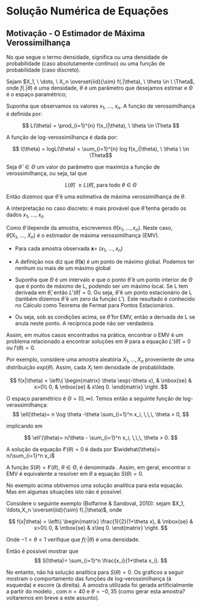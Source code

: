 # Solução Numérica de Equações

## Motivação - O Estimador de Máxima Verossimilhança

No que segue o termo densidade, significa ou uma densidade de probabilidade (caso absolutamente contínuo) ou uma função de probabilidade (caso discreto).

Sejam $X_1, \  \dots, \ X_n \overset{iid}{\sim} f(.|\theta), \ \theta \in \ \Theta$, onde $f(.|\theta)$ é uma densidade, $\theta$ é um parâmetro que desejamos estimar e $\Theta$ é o espaço paramétrico;

Suponha que observamos os valores $x_1, \ \dots, \ x_n$. A função de verossimilhança é definida por:

$$ L(\theta) = \prod_{i=1}^{n} f(x_i|\theta), \ \theta \in \Theta $$

A função de log-verossimilhança é dada por:

$$ l(\theta) = logL(\theta) = \sum_{i=1}^{n} log f(x_i|\theta), \ \theta \ \in \Theta$$


Seja $\hat{\theta} \ \in \Theta$ um valor do parâmetro que maximiza a função de verossimilhança, ou seja, tal que

$$L(\hat{\theta}) \ \geq L(\hat{\theta}), \ \text{para todo} \ \theta \ \in \ \Theta$$

Então dizemos que $\hat{\theta}$ é uma estimativa de máxima verossimilhança de $\theta$.

A interpretação no caso discreto: é mais provável que $\hat{\theta}$ tenha gerado os dados $x_1, \  \dots, \ x_n$

Como $\hat{\theta}$ depende da amostra, escrevemos $\hat{\theta}(x_1, \ \dots, x_n)$. Neste caso, $\hat{\theta}(X_1, \ \dots, \ X_n)$ é o estimador de máxima verossimilhança (EMV).

:::{.callout-note}
* Para cada amostra observada $\textbf{x} = \ (x_1, \ \dots, x_n)$ 

* A definição nos diz que $\hat{\theta}(\textbf{x})$ é um ponto de máximo global. Podemos ter nenhum ou mais de um máximo global

* Suponha que $\Theta$ é um intervalo e que o ponto $\hat{\theta}$ é um ponto interior de $\Theta$ que é ponto de máximo de L, podendo ser um máximo local. Se L tem derivada em $\hat{\theta}$, então $L'( \hat{\theta}) = 0$. Ou seja, $\hat{\theta}$ é um ponto estacionário de L (também dizemos $\hat{\theta}$ é um zero da função L'). Este resultado é conhecido no Cálculo como Teorema de Fermat para Pontos Estacionários.

* Ou seja, sob as condições acima, se $\hat{\theta}$ for EMV, então a derivada de L se anula neste ponto. A recíproca pode não ser verdadeira.
:::

Assim, em muitos casos encontrados na prática, encontrar o EMV é um problema relacionado a encontrar soluções em $\theta$ para a equação $L'(\hat{\theta}) = 0$ ou $l'(\theta) = 0$.

Por exemplo, considere uma amostra aleatória $X_1, \dots, X_n$ proveniente de uma distribuição $exp(\theta)$. Assim, cada $X_i$ tem densidade de probabilidade.


$$
    f(x|\theta) = \left\{
	\begin{matrix}
	    \theta \exp(-\theta x), &  \mbox{se} & x>0\\
		  0, &  \mbox{se} & x\leq 0. 
	\end{matrix}
		 \right.
$$

O espaço paramétrico é $\Theta = (0, \infty)$. Temos então a seguinte função de log-verassimilhança:
$$
\ell(\theta)= n \log \theta -\theta \sum_{i=1}^n x_i, \,\,\, \theta > 0, 
$$

implicando em

$$
\ell'(\theta)= n/\theta - \sum_{i=1}^n x_i, \,\,\, \theta > 0. 
$$

A solução da equação $\ell'(\theta)=0$ é dada por $\widehat{\theta}= n/\sum_{i=1}^n x_i$ 

A função  $S(\theta)=\ell'(\theta)$, $\theta \in \Theta$,  é denominada \emph{função escore}.  Assim, em geral, encontrar o EMV é equivalente a resolver em $\theta$ a equação $S(\theta)=0$.  

No exemplo acima obtivemos uma solução analítica para esta equação. Mas em  algumas situações isto não é possível.

Considere o seguinte exemplo (Bolfarine \& Sandoval, 2010): sejam $X_1, \ldots,X_n \overset{iid}{\sim} f(.|\theta)$, onde 

$$
    f(x|\theta) = \left\{
	\begin{matrix}
	    \frac{1}{2}(1+\theta x), &  \mbox{se} & x>0\\
		  0, &  \mbox{se} & x\leq 0. 
	\end{matrix}
		 \right.
$$

Onde $-1 < \theta <1$ verifique que $f(\cdot|\theta)$ é uma densidade.

Então é possível mostrar que
$$
S(\theta)= \sum_{i=1}^n \frac{x_i}{1+\theta x_i}. 
$$

No entanto, não há solução analítica para $S(\theta)=0$. 
Os gráficos a seguir mostram o comportamento das funções de log-verossimilhança (à esquerda) e escore (à direita). A amostra utilizada foi gerada artificialmente a partir do modelo \eqref{eqn heleno_monica_escore}, com $n=40$ e $\theta=-0,35$ (como gerar esta amostra? voltaremos em breve a este assunto). 